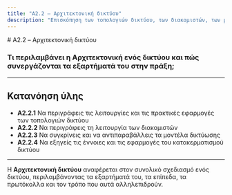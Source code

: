 ```yaml
---
title: "A2.2 – Αρχιτεκτονική δικτύου"
description: "Επισκόπηση των τοπολογιών δικτύου, των διακομιστών, των μοντέλων δικτύωσης και του κατακερματισμού δικτύου."
---
```


<article className="prose prose-lg prose-slate max-w-none">
# A2.2 – Αρχιτεκτονική δικτύου

### Τι περιλαμβάνει η Αρχιτεκτονική ενός δικτύου και πώς συνεργάζονται τα εξαρτήματά του στην πράξη;

---

## Κατανόηση ύλης

- **A2.2.1** Να περιγράφεις τις λειτουργίες και τις πρακτικές εφαρμογές των τοπολογιών δικτύου
- **A2.2.2** Να περιγράφεις τη λειτουργία των διακομιστών
- **A2.2.3** Να συγκρίνεις και να αντιπαραβάλλεις τα μοντέλα δικτύωσης
- **A2.2.4** Να εξηγείς τις έννοιες και τις εφαρμογές του κατακερματισμού δικτύου

---

Η **Αρχιτεκτονική δικτύου** αναφέρεται στον συνολικό σχεδιασμό ενός δικτύου, περιλαμβάνοντας τα εξαρτήματά του, τα επίπεδα, τα πρωτόκολλα και τον τρόπο που αυτά αλληλεπιδρούν.
</article>